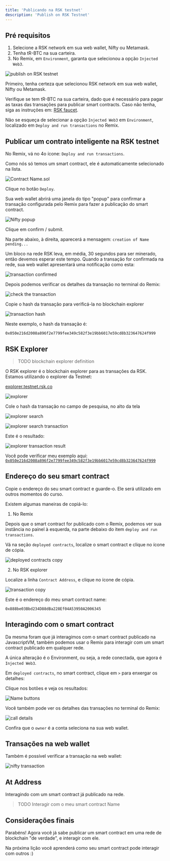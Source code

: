 ---
title: 'Publicando na RSK testnet'
description: 'Publish on RSK Testnet'
---

## Pré requisitos

1. Selecione a RSK network em sua web wallet, Nifty ou Metamask.
2. Tenha tR-BTC na sua carteira.
3. No Remix, em `Environment`, garanta que selecionou a opção `Injected Web3`. 

![publish on RSK testnet](/img/courses/dev/02/publish-on-rsk-testnet/image-23.png)

Primeiro, tenha certeza que selecionou RSK network em sua web wallet, Nifty ou Metamask.

Verifique se tem tR-BTC na sua carteira, 
dado que é necessário para pagar as taxas das transações para publicar smart contracts.
Caso não tenha, siga as instruções em: [RSK faucet](/courses/dev/01/rsk-faucet).

Não se esqueça de selecionar a opção `Injected Web3` em `Environment`, localizado em `Deploy and run transactions` no Remix.

## Publicar um contrato inteligente na RSK testnet

No Remix, vá no 4o ícone: `Deploy and run transactions`.

Como nós só temos um smart contract, ele é automaticamente selecionado na lista.

![Contract Name.sol](/img/courses/dev/02/publish-on-rsk-testnet/image-24.png)

Clique no botão `Deploy`.

Sua web wallet abrirá uma janela do tipo "popup" para confirmar a transação configurada pelo Remix para fazer a publicação do smart contract.

![Nifty popup](/img/courses/dev/02/publish-on-rsk-testnet/image-25.png)

Clique em confirm / submit.

Na parte abaixo, à direita, aparecerá a mensagem: `creation of Name pending...`

Um bloco na rede RSK leva, em média, 30 segundos para ser minerado, 
então devemos esperar este tempo.
Quando a transação for confirmada na rede, sua web wallet apresentará uma notificação como esta:

![transaction confirmed](/img/courses/dev/02/publish-on-rsk-testnet/image-27.png)

Depois podemos verificar os detalhes da transação no terminal do Remix:

![check the transaction](/img/courses/dev/02/publish-on-rsk-testnet/image-28.png)

Copie o hash da transação para verificá-la no blockchain explorer

![transaction hash](/img/courses/dev/02/publish-on-rsk-testnet/image-29.png)

Neste exemplo, o hash da transação é:

```
0x050e216d2008a896f2e7799fee349c582f3e19bb6017e59cd8b323647624f999
```

## RSK Explorer

> TODO
blockchain explorer definition

O RSK explorer é o blockchain explorer para as transações da RSK. 
Estamos utilizando o explorer da Testnet:

[explorer.testnet.rsk.co](https://explorer.testnet.rsk.co/)

![explorer](/img/courses/dev/02/publish-on-rsk-testnet/image-30.png)

Cole o hash da transação no campo de pesquisa, no alto da tela

![explorer search](/img/courses/dev/02/publish-on-rsk-testnet/image-31.png)

![explorer search transaction](/img/courses/dev/02/publish-on-rsk-testnet/image-32.png)

Este é o resultado:

![explorer transaction result](/img/courses/dev/02/publish-on-rsk-testnet/image-33.png)

Você pode verificar meu exemplo aqui: [`0x050e216d2008a896f2e7799fee349c582f3e19bb6017e59cd8b323647624f999`](https://explorer.testnet.rsk.co/tx/0x050e216d2008a896f2e7799fee349c582f3e19bb6017e59cd8b323647624f999)

## Endereço do seu smart contract

Copie o endereço do seu smart contract e guarde-o. 
Ele será utilizado em outros momentos do curso.

Existem algumas maneiras de copiá-lo:

1. No Remix

Depois que o smart contract for publicado com o Remix, 
podemos ver sua instância no painel à esquerda, na parte debaixo do item `deploy and run transactions`.

Vá na seção `deployed contracts`, localize o smart contract e clique no ícone de cópia.

![deployed contracts copy](/img/courses/dev/02/publish-on-rsk-testnet/image-34.png)

2. No RSK explorer

Localize a linha `Contract Address`, e clique no ícone de cópia.

![transaction copy](/img/courses/dev/02/publish-on-rsk-testnet/image-35.png)

Este é o endereço do meu smart contract name:

```
0x888be03Bbd234D88dBa228Ef04A53950A2006345
```

## Interagindo com o smart contract

Da mesma foram que já interagimos com o smart contract publicado na JavascriptVM, 
também podemos usar o Remix para interagir com um smart contract publicado em qualquer rede.

A única alteração é o Environment, ou seja, a rede conectada, que agora é `Injected Web3`.

Em `deployed contracts`, no smart contract, clique em `>` para enxergar os detalhes:

Clique nos botões e veja os resultados:

![Name buttons](/img/courses/dev/02/publish-on-rsk-testnet/image-36.png)

Você também pode ver os detalhes das transações no terminal do Remix:

![call details](/img/courses/dev/02/publish-on-rsk-testnet/image-37.png)

Confira que o `owner` é a conta seleciona na sua web wallet.

## Transações na web wallet

Também é possível verificar a transação na web wallet:

![nifty transaction](/img/courses/dev/02/publish-on-rsk-testnet/image-38.png)

## At Address

Interagindo com um smart contract já publicado na rede.

> TODO
Interagir com o meu smart contract Name

## Considerações finais

Parabéns!
Agora você já sabe publicar um smart contract em uma rede de blockchain "de verdade", e interagir com ele.

Na próxima lição você aprenderá como seu smart contract pode interagir com outros 
:)
